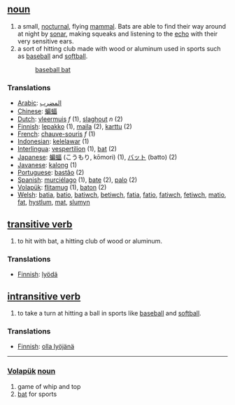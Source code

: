 == [[noun]] ==
# a small, [[nocturnal]], flying [[mammal]]. Bats are able to find their way around at night by [[sonar]], making squeaks and listening to the [[echo]] with their very sensitive ears.  
# a sort of hitting club made with wood or aluminum used in sports such as [[baseball]]  and [[softball]].
#: [[baseball bat]]

=== Translations ===
*[[Arabic]]: [[المضرب]]
*[[Chinese]]: [[蝙蝠]]
*[[Dutch]]: [[vleermuis]] ''f'' (1), [[slaghout]] ''n'' (2)
*[[Finnish]]: [[lepakko]] (1), [[maila]] (2), [[karttu]] (2)
*[[French]]: [[chauve-souris]] ''f'' (1)
*[[Indonesian]]: [[kelelawar]] (1)
*[[Interlingua]]: [[vespertilion]] (1), [[bat]] (2)
*[[Japanese]]: [[蝙蝠]] (こうもり, kōmori) (1), [[バット]] (batto) (2)
*[[Javanese]]: [[kalong]] (1)
*[[Portuguese]]: [[bastão]] (2) 
*[[Spanish]]: [[murciélago]] (1), [[bate]] (2), [[palo]] (2)
*[[Volapük]]: [[flitamug]] (1), [[baton]] (2)
*[[Welsh]]: [[batia]], [[batio]], [[batiwch]], [[betiwch]], [[fatia]], [[fatio]], [[fatiwch]], [[fetiwch]], [[matio]], [[fat]], [[hystlum]], [[mat]], [[slumyn]]

== [[transitive verb]] ==
# to hit with bat, a hitting club of wood or aluminum.

=== Translations ===
*[[Finnish]]: [[lyödä]]

== [[intransitive verb]] ==
# to take a turn at hitting a ball in sports like [[baseball]] and [[softball]].

=== Translations ===
*[[Finnish]]: [[olla lyöjänä]]

----

=== [[Volapük]]  [[noun]] === 
# game of whip and top
# [[bat]] for sports